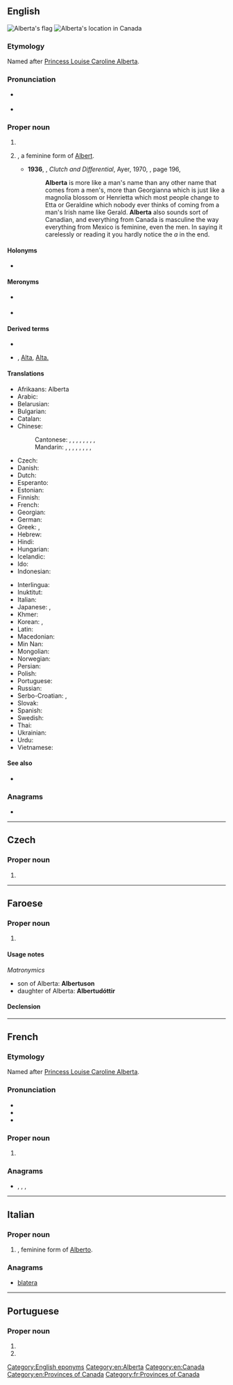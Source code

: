 ==English==
{{wikipedia}}
[[Image:Flag of Alberta.svg|thumb|Alberta's flag]]
[[Image:AB-Canada-province.png|thumb|Alberta's location in Canada]]

===Etymology===
Named after [[w:Princess Louise, Duchess of Argyll|Princess Louise Caroline Alberta]].

===Pronunciation===
* {{a|UK}} {{IPA|/ˌælˈbɜː(ɹ).tə/|lang=en}}
* {{audio|en-ca-Alberta.ogg|Audio (CA)|lang=en}}

===Proper noun===
{{en-proper noun}}

# {{place|en|[[province]]|in western|c/en:Canada|capital=[[Edmonton]]}}
# {{given name|female|from=Germanic languages}}, a feminine form of [[Albert]].
#* '''1936''', {{w|George Weller}}, ''Clutch and Differential'', Ayer, 1970, {{ISBN|0836936590}}, page 196,
#*: '''Alberta''' is more like a man's name than any other name that comes from a men's, more than Georgianna which is just like a magnolia blossom or Henrietta which most people change to Etta or Geraldine which nobody ever thinks of coming from a man's Irish name like Gerald. '''Alberta''' also sounds sort of Canadian, and everything from Canada is masculine the way everything from Mexico is feminine, even the men. In saying it carelessly or reading it you hardly notice the ''a'' in the end.

====Holonyms====
* {{sense|province}} {{l|en|Canada}}

====Meronyms====
* {{sense|province}} {{l|en|Calgary}}
* {{sense|province}} {{l|en|Edmonton}}

====Derived terms====
* {{l|en|Albertan}}
* {{l|en|AB}}, [[Alta]], [[Alta.]] {{qualifier|abbreviation}}

====Translations====
{{trans-top|province}}
* Afrikaans: Alberta
* Arabic: {{t|ar|أَلْبِرْتَا|f}}
* Belarusian: {{t|be|Альбе́рта|f}}
* Bulgarian: {{t|bg|Албе́рта|f}}
* Catalan: {{t|ca|Alberta|f}}
* Chinese:
*: Cantonese: {{t|yue|亞伯達|sc=Hani}}, {{t|yue|亚伯达|tr=aa3 baak3 daat6|sc=Hani}} {{qualifier|overseas Chinese}}, {{t|yue|亞伯達省|sc=Hani}}, {{t|yue|亚伯达省|tr=aa3 baak3 daat6 saang2|sc=Hani}} {{qualifier|overseas Chinese}}, {{t|yue|艾伯塔|tr=ngaai6 baak3 taap3|sc=Hani}} {{qualifier|Hong Kong}}, {{t|yue|艾伯塔省|tr=ngaai6 baak3 taap3 saang2|sc=Hani}} {{qualifier|Hong Kong}}, {{t|yue|亞省|sc=Hani}}, {{t|yue|亚省|tr=aa3 saang2|sc=Hani}} {{qualifier|short form, overseas Chinese}}, {{t|yue|艾省|tr=ngaai6 saang2|sc=Hani}} {{qualifier|short form, Hong Kong}}
*: Mandarin: {{t|cmn|亞伯達|sc=Hani}}, {{t|cmn|亚伯达|tr=Yàbódá|sc=Hani}} {{qualifier|overseas Chinese, Taiwan}}, {{t|cmn|亞伯達省|sc=Hani}}, {{t|cmn|亚伯达省|tr=Yàbódá Shěng|sc=Hani}} {{qualifier|overseas Chinese, Taiwan}}, {{t+|cmn|艾伯塔|tr=Àibótǎ|sc=Hani}} {{qualifier|China, Hong Kong}}, {{t|cmn|艾伯塔省|tr=Àibótǎ Shěng|sc=Hani}} {{qualifier|China, Hong Kong}}, {{t|cmn|亞省|sc=Hani}}, {{t|cmn|亚省|tr=Yà Shěng|sc=Hani}} {{qualifier|short form; overseas Chinese, Taiwan}}, {{t|cmn|艾省|tr=Ài Shěng|sc=Hani}} {{qualifier|short form; China, Hong Kong}}
* Czech: {{t+|cs|Alberta|f}}
* Danish: {{t|da|Alberta}}
* Dutch: {{t|nl|Alberta}}
* Esperanto: {{t|eo|Alberto}}
* Estonian: {{t|et|Alberta}}
* Finnish: {{t+|fi|Alberta}}
* French: {{t+|fr|Alberta|f}}
* Georgian: {{t|ka|ალბერტა|sc=Geor}}
* German: {{t+|de|Alberta|n}}
* Greek: {{t|el|Αλμπέρτα|f}}, {{t|el|Αλβέρτα|f|sc=Grek}}
* Hebrew: {{t|he|אלברטה}}
* Hindi: {{t|hi|अलबर्टा|tr=albarṭā}}
* Hungarian: {{t+|hu|Alberta}}
* Icelandic: {{t+|is|Alberta}}
* Ido: {{t|io|Alberta}}
* Indonesian: {{t|id|Alberta}}
{{trans-mid}}
* Interlingua: {{t|ia|Alberta}}
* Inuktitut: {{t|iu|ᐋᕘᑕ|sc=Cans}}
* Italian: {{t+|it|Alberta|f}}
* Japanese: {{t|ja|アルバータ|tr=Arubāta}}, {{t|ja|アルバータ州|tr=Arubāta-shū}}
* Khmer: {{t|km|អ៊ែលបឺរថឹ|tr=ɛɛlbəɨtʰə|sc=Khmr}}
* Korean: {{t|ko|앨버타|tr=Aelbeota}}, {{t|ko|앨버타 주|tr=Aelbeota ju}}
* Latin: {{t|la|Alberta}}
* Macedonian: {{t|mk|Алберта|f|tr=Albérta}}
* Min Nan: {{t|nan|Alberta}}
* Mongolian: {{t|mn|Альбе́рта|sc=Cyrl}}
* Norwegian: {{t|no|Alberta}}
* Persian: {{t|fa|آلبرتا}}
* Polish: {{t+|pl|Alberta|f}}
* Portuguese: {{t|pt|Alberta}}
* Russian: {{t+|ru|Альбе́рта|f}}
* Serbo-Croatian: {{t|sh|Алберта|f|sc=Cyrl}}, {{t+|sh|Alberta|f}}
* Slovak: {{t|sk|Alberta|f}}
* Spanish: {{t+|es|Alberta|f}}
* Swedish: {{t+|sv|Alberta}}
* Thai: {{t|th|รัฐแอลเบอร์ตา}}
* Ukrainian: {{t|uk|Альбе́рта|f}}
* Urdu: {{t|ur|البرٹا|tr=albarṭā}}
* Vietnamese: {{t|vi|Alberta}}
{{trans-bottom}}

====See also====
* {{l|en|Appendix:Place names in Alberta}}

===Anagrams===
* {{anagrams|en|arbalet|ratable}}

[[Category:English eponyms]]
[[Category:en:Alberta]]
[[Category:en:Canada]]
[[Category:en:Provinces of Canada]]

----

==Czech==

===Proper noun===
{{cs-proper noun|g=f}}

# {{l|en|Alberta}}

----

==Faroese==

===Proper noun===
{{head|fo|proper noun|g=f}}

# {{given name|female|lang=fo}}

====Usage notes====
''Matronymics''
* son of Alberta: '''Albertuson'''
* daughter of Alberta: '''Albertudóttir'''

====Declension====
{{fo-decl-proper-noun-s-indef|Alberta|Albertu|Albertu|Albertu}}

----

==French==

===Etymology===
Named after [[w:Princess Louise, Duchess of Argyll|Princess Louise Caroline Alberta]].

===Pronunciation===
* {{IPA|/al.bɛʁ.ta/|lang=fr}}
* {{audio|Qc-Alberta.oga|Audio (CAN)|lang=fr}}
* {{rhymes|a|lang=fr}}

===Proper noun===
{{fr-proper noun|f}}

# {{l|en|Alberta}}

===Anagrams===
* {{l|fr|ablater}}, {{l|fr|albâtre}}, {{l|fr|blatéra}}, {{l|fr|tablera}}

[[Category:fr:Provinces of Canada]]

----

==Italian==

===Proper noun===
{{it-proper noun|f}}

# {{given name|female|lang=it}}, feminine form of [[Alberto]].

===Anagrams===
* [[blatera#Italian|blatera]]

----

==Portuguese==

===Proper noun===
{{pt-proper noun|f}}

# {{place|pt|province|c/Canada|t1=Alberta}}
# {{given name|female|lang=pt}}